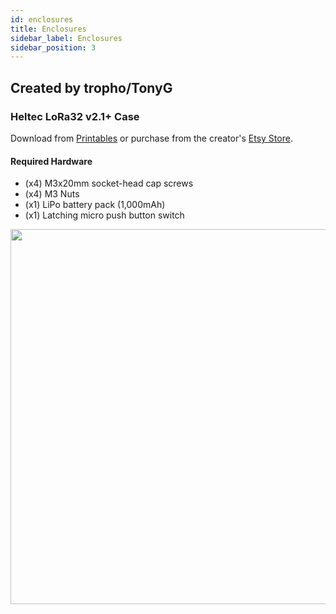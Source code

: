 ```yaml
---
id: enclosures
title: Enclosures
sidebar_label: Enclosures
sidebar_position: 3
---
```



## Created by tropho/TonyG

### Heltec LoRa32 v2.1+ Case

Download from [Printables](https://www.printables.com/model/118750-heltec-lora-32-case-for-meshtastic) or purchase from the creator's [Etsy Store](https://www.etsy.com/listing/1170868625/meshtastic-heltec-lora-32-case).

#### Required Hardware

- (x4) M3x20mm socket-head cap screws
- (x4) M3 Nuts
- (x1) LiPo battery pack (1,000mAh)
- (x1) Latching micro push button switch

<img src={Tropho} width="600" align="left" />